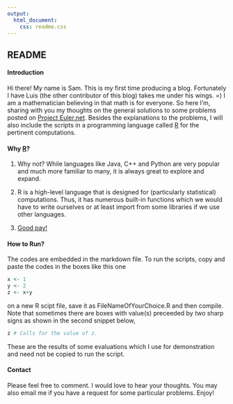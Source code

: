 ```yaml
---
output:
  html_document:
    css: readme.css
---
```

## README


#### Introduction

Hi there! My name is Sam. This is my first time producing a blog. Fortunately I 
have Luis (the other contributor of this blog) takes me under his wings. =) I am
a mathematician believing in that math is for everyone. So here I'm, sharing 
with you my thoughts on the general solutions to some problems posted on 
[Project Euler.net](https://projecteuler.net). Besides the explanations to the 
problems, I will also include the scripts in a programming language called 
[R](http://www.r-project.org/) for the pertinent computations.



#### Why [R](http://www.r-project.org/index.html)?

1. Why not? While languages like Java, C++ and Python are very popular and much 
more familiar to many, it is always great to explore and expand. 

2. R is a high-level language that is designed for (particularly statistical) 
computations. Thus, it has numerous built-in functions which we would have to 
write ourselves or at least import from some libraries if we use other languages.

3. [Good pay!](http://economictimes.indiatimes.com/magazines/panache/these-are-the-highest-paying-programming-languages-you-should-learn-ranked-by-salary/articleshow/45258811.cms)



#### How to Run?

The codes are embedded in the markdown file. To run the scripts, copy and paste 
the codes in the boxes like this one

```r
x <- 1
y <- 2
z <- x+y
```

on a new R scipt file, save it as FileNameOfYourChoice.R and then compile. Note 
that sometimes there are boxes with value(s) preceeded by *two* sharp signs as 
shown in the second snippet below,

```r
z # Calls for the value of z.
```

These are the results of some evaluations which I use for demonstration and need 
not be copied to run the script.



#### Contact
Please feel free to comment. I would love to hear your thoughts. You may also 
email me if you have a request for some particular problems. Enjoy!



